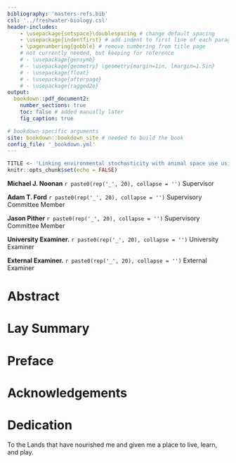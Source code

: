 ```yaml
---
bibliography: 'masters-refs.bib'
csl: '../freshwater-biology.csl'
header-includes:
    - \usepackage{setspace}\doublespacing # change default spacing
    - \usepackage{indentfirst} # add indent to first line of each paragraph
    - \pagenumbering{gobble} # remove numbering from title page
    # not currently needed, but keeping for reference
    # - \usepackage{gensymb}
    # - \usepackage{geometry} \geometry{margin=1in, lmargin=1.5in}
    # - \usepackage{float}
    # - \usepackage{afterpage}
    # - \usepackage{ragged2e}
output:
  bookdown::pdf_document2:
    number_sections: true
    toc: false # added manually later
    fig_caption: true

# bookdown-specific arguments
site: bookdown::bookdown_site # needed to build the book
config_file: '_bookdown.yml'
---
```


```r
TITLE <- 'Linking environmental stochasticity with animal space use using continuous-time stochastic processes'
knitr::opts_chunk$set(echo = FALSE)
```

<!-- http://www.personal.ceu.hu/tex/breaking.htm for breaking lines and pages-->

<!-- center text, triple spacing, leave blank lines between sections -->

\begin{center}

\setstretch{3}

\textbf{`r toupper(TITLE)`}

by

Stefano Mezzini

\bigskip

B.Sc. Hons. Biology, University of Regina, 2021

B.Sc. Statistics, University of Regina, 2021

\bigskip

A THESIS SUBMITTED IN PARTIAL FULFILLMENT OF

THE REQUIREMENTS FOR THE DEGREE OF

MASTER OF SCIENCE

in

THE COLLEGE OF GRADUATE STUDIES

(Biology)

THE UNIVERSITY OF BRITISH COLUMBIA

(Okanagan)

`r paste(month.name[lubridate::month(Sys.Date())], lubridate::year(Sys.Date()))`

© Stefano Mezzini, `r lubridate::year(Sys.Date())`

\end{center}

\doublespacing

\newpage

<!--
***NOTES:***

- not using the style guideline at https://github.com/jepa/ubcdown because it requires cloning and forking the repository
- UBC-V style: https://faculty.washington.edu/mforbes/projects/ubcthesis/
- TU Delft, Netherlands, template https://www.tudelft.nl/huisstijl/downloads
- contact Sunil Suresh, Kristy Baxter, and Mathew Vis-Dunbar once I've made a template
- see https://gradstudies.ok.ubc.ca/theses-supplementary-deposit/ for how to submit and store supplementary materials to support transparency and reproducibility, as well as SI from other theses
- underline entire lines with committee members and examiners for them to sign
- write section of progress to date
- add appendix with papers to which I contributed substantially during my Master's (include the actual papers, not just DOIs)

\newpage
-->

\pagenumbering{roman} <!-- use roman numerals -->

\setcounter{page}{2} <!-- cover page is page i, so start from ii -->

\textbf{The following individuals certify that they have read, and recommend to the College of Graduate Studies for acceptance, a thesis entitled:\newline
\textit{`r TITLE`},\newline
submitted by Stefano Mezzini in partial fulfillment of the requirements of the degree of Master of Science.}

\bigskip

**Michael J. Noonan** \hfill`r paste0(rep('_', 20), collapse = '')`\newline
Supervisor

**Adam T. Ford** \hfill`r paste0(rep('_', 20), collapse = '')`\newline
Supervisory Committee Member

**Jason Pither** \hfill`r paste0(rep('_', 20), collapse = '')`\newline
Supervisory Committee Member

**University Examiner.** \hfill`r paste0(rep('_', 20), collapse = '')`\newline
University Examiner

**External Examiner.** \hfill`r paste0(rep('_', 20), collapse = '')`\newline
External Examiner

<!--Additional Committee Members include:

Click or tap here to enter text.
Supervisory Committee Member

Click or tap here to enter text.
Supervisory Committee Member.-->

\newpage

# Abstract {-}

<!-- The abstract is a concise and accurate summary of the research contained in the thesis. It states the problem, the methods of investigation, and the general conclusions. It should not contain tables, graphs or illustrations. It must not exceed 350 words, and should contain relevant keywords that will facilitate automated information retrieval. There only be one abstract for the entire thesis. -->

\newpage

# Lay Summary {-}

<!-- The lay summary explains the key goals and contributions of the research/scholarly work in terms that can be understood by the general public. It does not use technical terms and discipline-specific language. It must not exceed 150 words in length. -->

\newpage

# Preface {-}

<!--
The preface is a statement indicating the relative contributions of all collaborators and co-authors (including supervisors and members of the supervisory committee) of publications or material submitted for publication, emphasizing details of the student's contribution and stating the proportion of research and writing conducted by the student. It should include:
* Identification and design of the research program.
* Performance of the various parts of the research.
* Analysis of the research data.
* Preparation of manuscripts, if any.
* A list of any publications or submissions arising from work presented in the thesis including the title of the article and name of the publisher (only if the article has been accepted or published), and the chapter(s) of the dissertation in which the work is located.
* The name of the particular UBC Research Ethics Board, and the Certificate Number(s) of the Ethics Certificate(s) obtained, if ethics approval was required for the research.
-->

\newpage

\tableofcontents

\newpage

\listoftables

\newpage

\listoffigures

\newpage

# Acknowledgements {-}

<!-- In this section you can acknowledge the extent to which assistance has been given by members of staff, fellow students, data technicians, editors, and/or others; recognize the supervision and advice given by your supervisor and committee members; acknowledge colleagues with whom you have written journal articles. -->

\newpage

# Dedication {-}

To the Lands that have nourished me and given me a place to live, learn, and play.

<!-- The dedication is usually quite short, and is a personal rather than academic recognition. You can use any font or language you wish for the dedication page. -->

\newpage

\pagenumbering{arabic} <!-- change numbering format -->

\setcounter{page}{1} <!-- start numbering from 1 -->

<!-- to refer to a section, add {#section-name} after the heading, and reference using \@ref(section-name) -->
